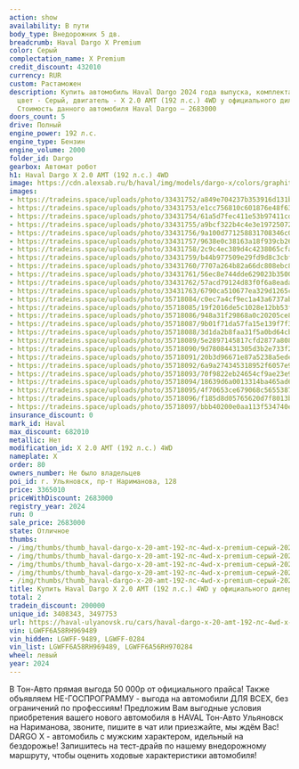 ```yaml
---
action: show
availability: В пути
body_type: Внедорожник 5 дв.
breadcrumb: Haval Dargo X Premium
color: Серый
complectation_name: X Premium
credit_discount: 432010
currency: RUR
custom: Растаможен
description: Купить автомобиль Haval Dargo 2024 года выпуска, комплектация X Premium,
  цвет - Серый, двигатель - X 2.0 AMT (192 л.с.) 4WD у официального дилера в г. Ульяновск.
  Стоимость данного автомобиля Haval Dargo – 2683000
doors_count: 5
drive: Полный
engine_power: 192 л.с.
engine_type: Бензин
engine_volume: 2000
folder_id: Dargo
gearbox: Автомат робот
h1: Haval Dargo X 2.0 AMT (192 л.с.) 4WD
image: https://cdn.alexsab.ru/b/haval/img/models/dargo-x/colors/graphite-quartz.webp
images:
- https://tradeins.space/uploads/photo/33431752/a849e704237b353916d131b27afcdead.jpg
- https://tradeins.space/uploads/photo/33431753/e1cc756810c601876e48f63ff6d92fa2.JPG
- https://tradeins.space/uploads/photo/33431754/61a5d7fec411e53b97411cd447178679.JPG
- https://tradeins.space/uploads/photo/33431755/a9bcf322b4c4e3e19725072befd8f21d.JPG
- https://tradeins.space/uploads/photo/33431756/9a100d771258831708346c060c1c27fb.JPG
- https://tradeins.space/uploads/photo/33431757/9638e0c38163a18f939cb26465065800.JPG
- https://tradeins.space/uploads/photo/33431758/2c9c4ec389d4c4238065cfa76dee8058.jpg
- https://tradeins.space/uploads/photo/33431759/b44b977509e29fd9d8c3cbff9634b887.jpg
- https://tradeins.space/uploads/photo/33431760/7707a264b82a66dc808ebc86bf55be5e.jpg
- https://tradeins.space/uploads/photo/33431761/56ec8e744dde629023b3500e4716d443.jpg
- https://tradeins.space/uploads/photo/33431762/57acd79124d83f0f6a8eada8f2d166f7.jpg
- https://tradeins.space/uploads/photo/33431763/6790ca510677ea329d1265c72452b605.jpg
- https://tradeins.space/uploads/photo/35718084/c0ec7a4cf9ec1a43a6737abe1fe69be9.JPG
- https://tradeins.space/uploads/photo/35718085/19f2016de5c1028e12bb53f54284de16.JPG
- https://tradeins.space/uploads/photo/35718086/948a31f29868a0c20205ce850dcf49d9.JPG
- https://tradeins.space/uploads/photo/35718087/9b01f71da57fa15e139f7f3386258bfc.JPG
- https://tradeins.space/uploads/photo/35718088/3d1da2b8faa31f5a0bd64cbacb43cbc3.JPG
- https://tradeins.space/uploads/photo/35718089/5e2897145817cfd2877a808a74005147.JPG
- https://tradeins.space/uploads/photo/35718090/9d78084431305d3b2e733f2aebdd6620.JPG
- https://tradeins.space/uploads/photo/35718091/20b3d96671e87a5238a5edeb61117cfb.JPG
- https://tradeins.space/uploads/photo/35718092/6a9a274345318952f6057e936a0ce469.JPG
- https://tradeins.space/uploads/photo/35718093/70f9822eb24654cf9ae23e9856f6c64b.jpg
- https://tradeins.space/uploads/photo/35718094/18639d6a0013314ba465ad6d496b5b27.jpg
- https://tradeins.space/uploads/photo/35718095/4f70653ce679068c56553877ee74d0f9.jpg
- https://tradeins.space/uploads/photo/35718096/f185d8d05765620d7f8013b8e74c1fa6.jpg
- https://tradeins.space/uploads/photo/35718097/bbb40200e0aa113f534740e994154d29.jpg
insurance_discount: 0
mark_id: Haval
max_discount: 682010
metallic: Нет
modification_id: X 2.0 AMT (192 л.с.) 4WD
nameplate: X
order: 80
owners_number: Не было владельцев
poi_id: г. Ульяновск, пр-т Нариманова, 128
price: 3365010
priceWithDiscount: 2683000
registry_year: 2024
run: 0
sale_price: 2683000
state: Отличное
thumbs:
- /img/thumbs/thumb_haval-dargo-x-20-amt-192-лс-4wd-x-premium-серый-2024_cdead_0.webp
- /img/thumbs/thumb_haval-dargo-x-20-amt-192-лс-4wd-x-premium-серый-2024_92fa2_1.webp
- /img/thumbs/thumb_haval-dargo-x-20-amt-192-лс-4wd-x-premium-серый-2024_78679_2.webp
- /img/thumbs/thumb_haval-dargo-x-20-amt-192-лс-4wd-x-premium-серый-2024_8f21d_3.webp
- /img/thumbs/thumb_haval-dargo-x-20-amt-192-лс-4wd-x-premium-серый-2024_c27fb_4.webp
title: Купить Haval Dargo X 2.0 AMT (192 л.с.) 4WD у официального дилера в Ульяновске
total: 2
tradein_discount: 200000
unique_id: 3408343, 3497753
url: https://haval-ulyanovsk.ru/cars/haval-dargo-x-20-amt-192-лс-4wd-x-premium-серый-2024/
vin: LGWFF6A58RH969489
vin_hidden: LGWFF-9489, LGWFF-0284
vin_list: LGWFF6A58RH969489, LGWFF6A56RH970284
wheel: левый
year: 2024
---
```

В Тон-Авто прямая выгода 50 000р от официального прайса! Также объявляем НЕ-ГОСПРОГРАММУ - выгода на автомобили ДЛЯ ВСЕХ, без ограничений по профессиям! Предложим Вам выгодные условия приобретения вашего нового автомобиля в HAVAL Тон-Авто Ульяновск на Нариманова, звоните, пишите в чат или приезжайте, мы ждём Вас! DARGO X - автомобиль с мужским характером, идельный на бездорожье! Запишитесь на тест-драйв по нашему внедорожному маршруту, чтобы оценить ходовые характеристики автомобиля!
